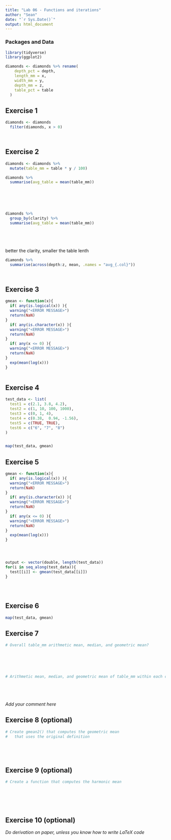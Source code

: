 ```yaml
---
title: "Lab 06 - Functions and iterations"
author: "Sean"
date: "`r Sys.Date()`"
output: html_document
---
```



### Packages and Data

```r
library(tidyverse) 
library(ggplot2)
```

```r
diamonds <- diamonds %>% rename(
    depth_pct = depth,
    length_mm = x,
    width_mm = y,
    depth_mm = z,
    table_pct = table
  )
```


## Exercise 1

```r
diamonds <- diamonds
  filter(diamonds, x > 0)




```


## Exercise 2

```r

diamonds <- diamonds %>%
  mutate(table_mm = table * y / 100)

diamonds %>%
  summarise(avg_table = mean(table_mm))






diamonds %>%
  group_by(clarity) %>%
  summarise(avg_table = mean(table_mm))






```

better the clarity, smaller the table lenth

```r
diamonds %>%
  summarise(across(depth:z, mean, .names = "avg_{.col}"))




```

## Exercise 3

```r
gmean <- function(x){
  if( any(is.logical(x)) ){
  warning("<ERROR MESSAGE>")
  return(NaN)
}
  if( any(is.character(x)) ){
  warning("<ERROR MESSAGE>")
  return(NaN)
}
  if( any(x <= 0) ){
  warning("<ERROR MESSAGE>")
  return(NaN)
}
  exp(mean(log(x)))
}



```

## Exercise 4

```r

test_data <- list(
  test1 = c(2.1, 3.8, 4.2),
  test2 = c(1, 10, 100, 1000),
  test3 = c(0, 1, 4),
  test4 = c(0.38,  0.94, -1.56),
  test5 = c(TRUE, TRUE),
  test6 = c("6", "7", "8")
)


map(test_data, gmean)


```


## Exercise 5

```r
gmean <- function(x){
  if( any(is.logical(x)) ){
  warning("<ERROR MESSAGE>")
  return(NaN)
}
  if( any(is.character(x)) ){
  warning("<ERROR MESSAGE>")
  return(NaN)
}
  if( any(x <= 0) ){
  warning("<ERROR MESSAGE>")
  return(NaN)
}
  exp(mean(log(x)))
}




output <- vector(double, length(test_data))
for(i in seq_along(test_data)){
  test[[i]] <- gmean(test_data[[i]])
}





```

## Exercise 6

```r
map(test_data, gmean)

```


## Exercise 7

```r
# Overall table_mm arithmetic mean, median, and geometric mean?






# Arithmetic mean, median, and geometric mean of table_mm within each clarity category






```

_Add your comment here_


## Exercise 8 (optional)

```r
# Create gmean2() that computes the geometric mean 
#   that uses the original definition






```


## Exercise 9 (optional)

```r
# Create a function that computes the harmonic mean







```

## Exercise 10 (optional)

_Do derivation on paper, unless you know how to write LaTeX code_
